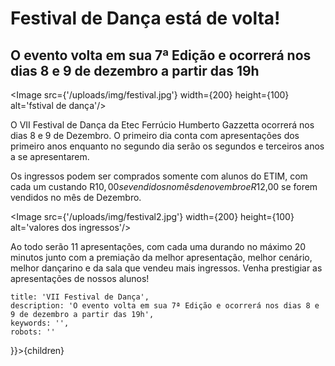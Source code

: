 

# Festival de Dança está de volta!

## O evento volta em sua 7ª Edição e ocorrerá nos dias 8 e 9 de dezembro a partir das 19h

<Image src={'/uploads/img/festival.jpg'} width={200} height={100} alt='fstival de dança'/>

O VII Festival de Dança da Etec Ferrúcio Humberto Gazzetta ocorrerá nos dias 8 e 9 de Dezembro.
O primeiro dia conta com apresentações dos primeiro anos enquanto no segundo dia serão os segundos e 
terceiros anos a se apresentarem.

Os ingressos podem ser comprados somente com alunos do ETIM, com cada um custando R$10,00 se vendidos no mês de novembro e 
R$12,00 se forem vendidos no mês de Dezembro.

<Image src={'/uploads/img/festival2.jpg'} width={200} height={100} alt='valores dos ingressos'/>

Ao todo serão 11 apresentações, com cada uma durando no máximo 20 minutos junto com a premiação da melhor apresentação,
melhor cenário, melhor dançarino e da sala que vendeu mais ingressos. Venha prestigiar as apresentações de nossos alunos! 



    title: 'VII Festival de Dança',
    description: 'O evento volta em sua 7ª Edição e ocorrerá nos dias 8 e 9 de dezembro a partir das 19h',
    keywords: '',
    robots: ''
}}>{children}</BlogLayout>